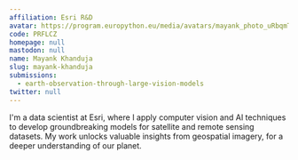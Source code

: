 ```yaml
---
affiliation: Esri R&D
avatar: https://program.europython.eu/media/avatars/mayank_photo_uRbqmT3.jpg
code: PRFLCZ
homepage: null
mastodon: null
name: Mayank Khanduja
slug: mayank-khanduja
submissions:
  - earth-observation-through-large-vision-models
twitter: null
---
```


I'm a data scientist at Esri, where I apply computer vision and AI techniques to
develop groundbreaking models for satellite and remote sensing datasets. My work
unlocks valuable insights from geospatial imagery, for a deeper understanding of
our planet.
